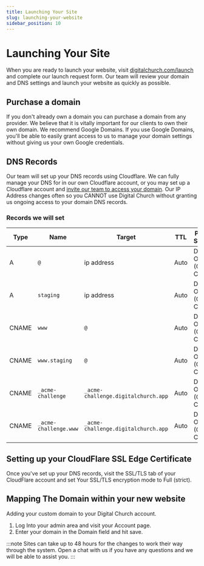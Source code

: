 ```yaml
---
title: Launching Your Site
slug: launching-your-website
sidebar_position: 10
---
```


# Launching Your Site

When you are ready to launch your website, visit [digitalchurch.com/launch](https://digitalchurch.com/launch) and complete our launch request form. Our team will review your domain and DNS settings and launch your website as quickly as possible.

## Purchase a domain

If you don't already own a domain you can purchase a domain from any provider. We believe that it is vitally important for our clients to own their own domain. We recommend Google Domains. If you use Google Domains, you'll be able to easily grant access to us to manage your domain settings without giving us your own Google credentials.

## DNS Records

Our team will set up your DNS records using Cloudflare. We can fully manage your DNS for in our own Cloudflare account, or you may set up a Cloudflare account and [invite our team to access your domain](https://digitalchurch.guide/guides/domains/cloudflare-invitation). Our IP Address changes often so you CANNOT use Digital Church without granting us ongoing access to your domain DNS records.

### Records we will set

| Type | Name | Target | TTL | Proxy Status |
|---|---|---|---|---|
| A | `@` | ip address | Auto | DNS Only (Grey Cloud) |
| A | `staging` | ip address | Auto | DNS Only (Grey Cloud) |
| CNAME | `www` | `@` | Auto | DNS Only (Grey Cloud) |
| CNAME | `www.staging` | `@` | Auto | DNS Only (Grey Cloud) |
| CNAME | `_acme-challenge` | `_acme-challenge.digitalchurch.app` | Auto | DNS Only (Grey Cloud) |
| CNAME | `_acme-challenge.www` | `_acme-challenge.digitalchurch.app` | Auto | DNS Only (Grey Cloud) |

## Setting up your CloudFlare SSL Edge Certificate

Once you've set up your DNS records, visit the SSL/TLS tab of your CloudFlare account and set Your SSL/TLS encryption mode to Full (strict).

## Mapping The Domain within your new website

Adding your custom domain to your Digital Church account.

1. Log Into your admin area and visit your Account page.
2. Enter your domain in the Domain field and hit save.

:::note
Sites can take up to 48 hours for the changes to work their way through the system. Open a chat with us if you have any questions and we will be able to assist you.
:::